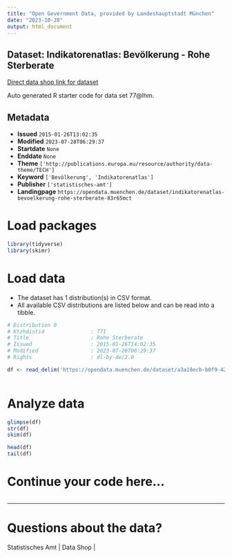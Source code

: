 ```yaml
---
title: "Open Government Data, provided by Landeshauptstadt München"
date: "2023-10-28"
output: html_document
---
```


## Dataset: Indikatorenatlas: Bevölkerung - Rohe Sterberate

[Direct data shop link for dataset](https://opendata.muenchen.de/dataset/indikatorenatlas-bevoelkerung-rohe-sterberate-83r65mct)

Auto generated R starter code for data set 77@lhm.

## Metadata

- **Issued** `2015-01-26T13:02:35`
- **Modified** `2023-07-28T06:29:37`
- **Startdate** `None`
- **Enddate** `None`
- **Theme** `['http://publications.europa.eu/resource/authority/data-theme/TECH']`
- **Keyword** `['Bevölkerung', 'Indikatorenatlas']`
- **Publisher** `['statistisches-amt']`
- **Landingpage** `https://opendata.muenchen.de/dataset/indikatorenatlas-bevoelkerung-rohe-sterberate-83r65mct`


# Load packages

```r

library(tidyverse)
library(skimr)

```

# Load data

-   The dataset has 1 distribution(s) in CSV format.
-   All available CSV distributions are listed below and can be read into a tibble.

```r

# Distribution 0
# Ktzhdistid               : 771
# Title                    : Rohe Sterberate
# Issued                   : 2015-01-26T14:02:35
# Modified                 : 2023-07-28T06:29:37
# Rights                   : dl-by-de/2.0

df <- read_delim('https://opendata.muenchen.de/dataset/a3a18ecb-b0f9-42f2-b92b-d4d5a9ce24a2/resource/fcbee553-afeb-4751-946e-25bfc8854c7d/download/indikat_bevoelkerung_rohe_sterberate_240723.csv')



```

# Analyze data

```r

glimpse(df)
str(df)
skim(df)

head(df)
tail(df)

```

# Continue your code here...

```r

```

------------------------------------------------------------------------

# Questions about the data?

Statistisches Amt | Data Shop | 
